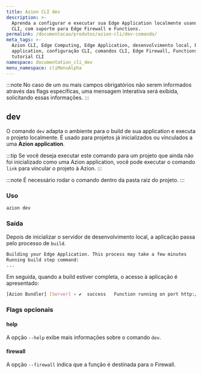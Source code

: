 ```yaml
---
title: Azion CLI dev
description: >-
  Aprenda a configurar e executar sua Edge Application localmente usando Azion
  CLI, com suporte para Edge Firewall e Functions.
permalink: /documentacao/produtos/azion-cli/dev-comando/
meta_tags: >-
  Azion CLI, Edge Computing, Edge Application, desenvolvimento local, build edge
  application, configuração CLI, comandos CLI, Edge Firewall, Functions,
  tutorial CLI
namespace: documentation_cli_dev
menu_namespace: cliMenuAlpha
---
```



:::note
No caso de um ou mais campos obrigatórios não serem informados através das flags específicas, uma mensagem interativa será exibida, solicitando essas informações.
:::

## dev

O comando `dev` adapta o ambiente para o build de sua application e executa o projeto localmente. É usado para projetos já inicializados ou vinculados a uma **Azion application**.

:::tip
Se você deseja executar este comando para um projeto que ainda não foi inicializado como uma Azion application, você pode executar o comando `link` para vincular o projeto à Azion.
:::

<LinkButton link="/pt-br/documentacao/produtos/azion-cli/link-comando/" label="Vincule um projeto em uma Azion edge appliction" severity="secondary" /> 

:::note 
É necessário rodar o comando dentro da pasta raiz do projeto.
:::

### Uso

```sh
azion dev
```

### Saída 

Depois de inicializar o servidor de desenvolvimento local, a aplicação passa pelo processo de `build`.

```sh 
Building your Edge Application. This process may take a few minutes
Running build step command:
...
```

Em seguida, quando a build estiver completa, o acesso à aplicação é apresentado:

```sh
[Azion Bundler] [Server] › ✔  success   Function running on port http://localhost:3000  
```

### Flags opcionais

#### help

A opção `--help` exibe mais informações sobre o comando `dev`.

#### firewall

A opção `--firewall` indica que a função é destinada para o Firewall.

<LinkButton link="/pt-br/documentacao/produtos/guias/edge-functions/primeiros-passos/" label="Functions para Application" severity="secondary" /> 

<br />

<LinkButton link="/pt-br/documentacao/produtos/secure/firewall/functions/" label=" Functions para Firewall" severity="secondary" /> 
